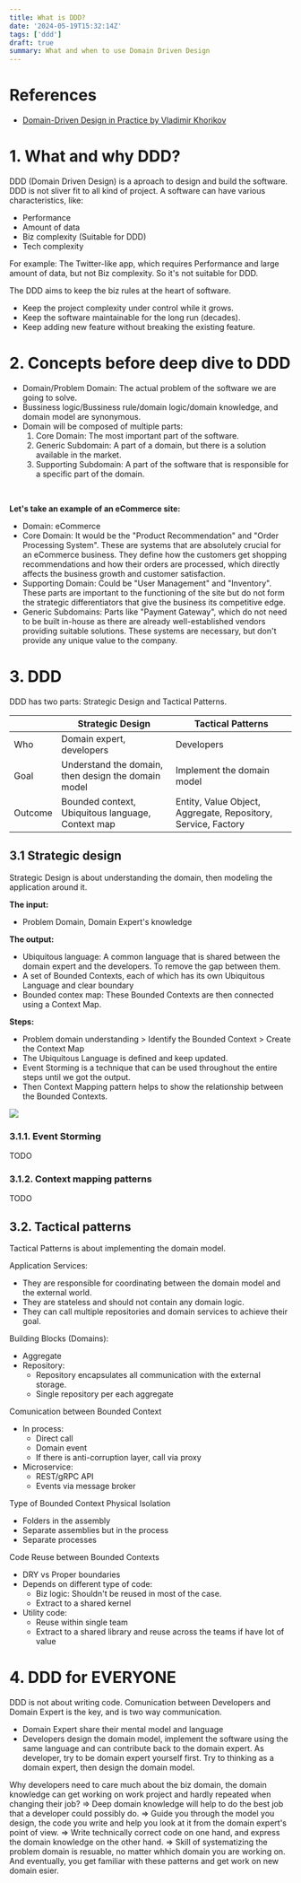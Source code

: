 ```yaml
---
title: What is DDD?
date: '2024-05-19T15:32:14Z'
tags: ['ddd']
draft: true
summary: What and when to use Domain Driven Design
---
```


# References
- [Domain-Driven Design in Practice by Vladimir Khorikov](https://app.pluralsight.com/library/courses/domain-driven-design-in-practice)

# 1. What and why DDD?
DDD (Domain Driven Design) is a aproach to design and build the software.
DDD is not sliver fit to all kind of project. A software can have various characteristics, like:
- Performance
- Amount of data
- Biz complexity (Suitable for DDD)
- Tech complexity

For example: The Twitter-like app, which requires Performance and large amount of data, but not Biz complexity. So it's not suitable for DDD.

The DDD aims to keep the biz rules at the heart of software.
- Keep the project complexity under control while it grows.
- Keep the software maintainable for the long run (decades).
- Keep adding new feature without breaking the existing feature.

# 2. Concepts before deep dive to DDD
- Domain/Problem Domain: The actual problem of the software we are going to solve.
- Bussiness logic/Bussiness rule/domain logic/domain knowledge, and domain model are synonymous.
- Domain will be composed of multiple parts:
  1. Core Domain: The most important part of the software.
  2. Generic Subdomain: A part of a domain, but there is a solution available in the market.
  3. Supporting Subdomain: A part of the software that is responsible for a specific part of the domain.

<br/>

**Let's take an example of an eCommerce site:**
- Domain: eCommerce
- Core Domain: It would be the "Product Recommendation" and "Order Processing System". These are systems that are absolutely crucial for an eCommerce business. They define how the customers get shopping recommendations and how their orders are processed, which directly affects the business growth and customer satisfaction.
- Supporting Domain: Could be "User Management" and "Inventory". These parts are important to the functioning of the site but do not form the strategic differentiators that give the business its competitive edge.
- Generic Subdomains: Parts like "Payment Gateway", which do not need to be built in-house as there are already well-established vendors providing suitable solutions. These systems are necessary, but don't provide any unique value to the company.

# 3. DDD
DDD has two parts: Strategic Design and Tactical Patterns.

| | Strategic Design | Tactical Patterns |
|--|------------------|-------------------|
|Who| Domain expert, developers | Developers |
|Goal| Understand the domain, then design the domain model | Implement the domain model |
|Outcome| Bounded context, Ubiquitous language, Context map | Entity, Value Object, Aggregate, Repository, Service, Factory |

## 3.1 Strategic design
Strategic Design is about understanding the domain, then modeling the application around it.

**The input:** 
- Problem Domain, Domain Expert's knowledge

**The output:**
- Ubiquitous language: A common language that is shared between the domain expert and the developers. To remove the gap between them.
- A set of Bounded Contexts, each of which has its own Ubiquitous Language and clear boundary
- Bounded contex map: These Bounded Contexts are then connected using a Context Map.

**Steps:**
- Problem domain understanding > Identify the Bounded Context > Create the Context Map
- The Ubiquitous Language is defined and keep updated.
- Event Storming is a technique that can be used throughout the entire steps until we got the output.
- Then Context Mapping pattern helps to show the relationship between the Bounded Contexts.

![](/dev-blog/images/ddd/strategic.png)

### 3.1.1. Event Storming
TODO
### 3.1.2. Context mapping patterns
TODO

## 3.2. Tactical patterns
Tactical Patterns is about implementing the domain model.

Application Services:
- They are responsible for coordinating between the domain model and the external world.
- They are stateless and should not contain any domain logic.
- They can call multiple repositories and domain services to achieve their goal.

Building Blocks (Domains):
- Aggregate
- Repository:
  + Repository encapsulates all communication with the external storage.
  + Single repository per each aggregate

Comunication between Bounded Context
- In process:
  + Direct call
  + Domain event
  + If there is anti-corruption layer, call via proxy
- Microservice:
  + REST/gRPC API
  + Events via message broker

Type of Bounded Context Physical Isolation
  + Folders in the assembly
  + Separate assemblies but in the process
  + Separate processes

Code Reuse between Bounded Contexts
- DRY vs Proper boundaries
- Depends on different type of code:
  + Biz logic: Shouldn't be reused in most of the case.
  + Extract to a shared kernel
- Utility code: 
  + Reuse within single team
  + Extract to a shared library and reuse across the teams if have lot of value

# 4. DDD for EVERYONE
DDD is not about writing code. Comunication between Developers and Domain Expert is the key, and is two way communication.
- Domain Expert share their mental model and language
- Developers design the domain model, implement the software using the same language and can contribute back to the domain expert.
As developer, try to be domain expert yourself first. Try to thinking as a domain expert, then design the domain model.

Why developers need to care much about the biz domain, the domain knowledge can get working on work project and hardly repeated when changing their job?
=> Deep domain knowledge will help to do the best job that a developer could possibly do.
=> Guide you through the model you design, the code you write and help you look at it from the domain expert's point of view.
=> Write technically correct code on one hand, and express the domain knowledge on the other hand.
=> Skill of systematizing the problem domain is resuable, no matter whhich domain you are working on.
And eventually, you get familiar with these patterns and get work on new domain esier.
